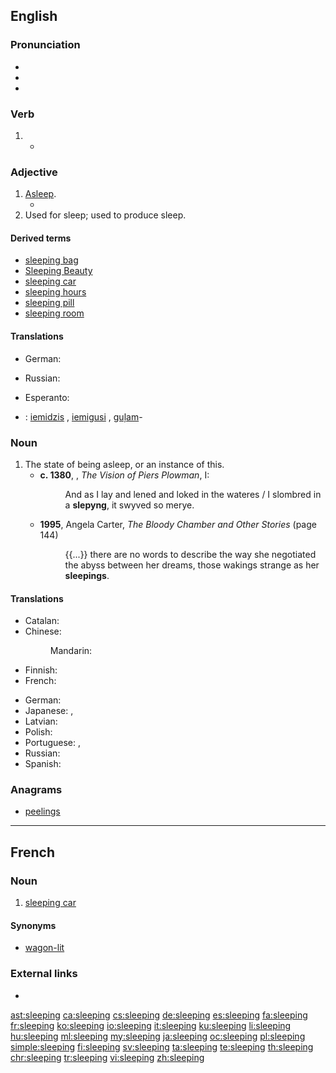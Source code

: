 ==English==

===Pronunciation===
* {{IPA|/ˈsliːpɪŋ/|lang=en}}
* {{audio|en-us-sleeping.ogg|Audio (US)|lang=en}}
* {{rhymes|iːpɪŋ|lang=en}}

===Verb===
{{head|en|present participle}}

# {{present participle of|sleep|lang=en|nocat=1}}
#*{{quote-book|year=1963|author={{w|Margery Allingham}}|title={{w|The China Governess}}
|chapter=20|url=http://openlibrary.org/works/OL2004261W
|passage=&lsquo;No. I only opened the door a foot and put my head in. The street lamps shine into that room. I could see him. He was all right. '''Sleeping''' like a great grampus. Poor, poor chap.’}}

===Adjective===
{{en-adj|-}}

# [[asleep|Asleep]].
#*{{quote-magazine|date=2013-07-19|author=[http://www.theguardian.com/profile/iansample Ian Sample]
|volume=189|issue=6|page=34|magazine={{w|The Guardian Weekly}}
|title=[http://www.theguardian.com/lifeandstyle/2013/jul/08/irregular-bedtimes-affect-childrens-brains Irregular bedtimes may affect children's brains]
|passage=Irregular bedtimes may disrupt healthy brain development in young children, according to a study of intelligence and '''sleeping''' habits.&nbsp; &para;&nbsp;Going to bed at a different time each night affected girls more than boys, but both fared worse on mental tasks than children who had a set bedtime, researchers found.}}
# Used for sleep; used to produce sleep.

====Derived terms====
* [[sleeping bag]]
* [[Sleeping Beauty]]
* [[sleeping car]]
* [[sleeping hours]]
* [[sleeping pill]]
* [[sleeping room]]

====Translations====
{{trans-see|asleep}}

{{trans-top|used for sleep; used to produce sleep}}
* German: {{t+|de|Schlaf|alt=Schlaf-}} {{qualifier|prefix}}
{{trans-mid}}
* Russian: {{t+|ru|спа́льный|m|sc=Cyrl}}
{{trans-bottom}}

{{checktrans-top}}
* Esperanto: {{t-check|eo|dormanta}}
{{trans-mid}}
* {{ttbc|lv}}: [[iemidzis]] {{g|m}}, [[iemigusi]] {{g|f}}, [[guļam]]-
{{trans-bottom}}

===Noun===
{{en-noun|~}}

# The state of being asleep, or an instance of this.
#*'''c. 1380''', {{w|William Langland}}, ''The Vision of Piers Plowman'', I:
#*:And as I lay and lened and loked in the wateres / I slombred in a '''slepyng''', it swyved so merye.
#* '''1995''', Angela Carter, ''The Bloody Chamber and Other Stories'' (page 144)
#*: {{...}} there are no words to describe the way she negotiated the abyss between her dreams, those wakings strange as her '''sleepings'''.

====Translations====
{{trans-top|state or act of being asleep}}
* Catalan: {{t|ca|dormint|m}}
* Chinese:
*: Mandarin: {{t+|cmn|睡眠|tr=shuìmián|sc=Hani}}
* Finnish: {{t+|fi|nukkuminen}}
* French: {{t+|fr|sommeil|m}}
{{trans-mid}}
* German: {{t+|de|Schlaf|m}}
* Japanese: {{t|ja|睡眠|tr=すいみん, suimin|sc=Jpan}}, {{t|ja|眠り|tr=ねむり, nemuri|sc=Jpan}}
* Latvian: {{t|lv|gulēšana|f}}
* Polish: {{t+|pl|spanie|n}}
* Portuguese: {{t+|pt|sono|m}}, {{t|pt|dormida|f}}
* Russian: {{t+|ru|сон|m}}
* Spanish: {{t+|es|durmiendo|m}}
{{trans-bottom}}

===Anagrams===
* [[peelings]]

----

==French==

===Noun===
{{fr-noun|m}}

# [[sleeping car]]

====Synonyms====
* [[wagon-lit]]

===External links===
* {{R:TLFi}}

[[ast:sleeping]]
[[ca:sleeping]]
[[cs:sleeping]]
[[de:sleeping]]
[[es:sleeping]]
[[fa:sleeping]]
[[fr:sleeping]]
[[ko:sleeping]]
[[io:sleeping]]
[[it:sleeping]]
[[ku:sleeping]]
[[li:sleeping]]
[[hu:sleeping]]
[[ml:sleeping]]
[[my:sleeping]]
[[ja:sleeping]]
[[oc:sleeping]]
[[pl:sleeping]]
[[simple:sleeping]]
[[fi:sleeping]]
[[sv:sleeping]]
[[ta:sleeping]]
[[te:sleeping]]
[[th:sleeping]]
[[chr:sleeping]]
[[tr:sleeping]]
[[vi:sleeping]]
[[zh:sleeping]]